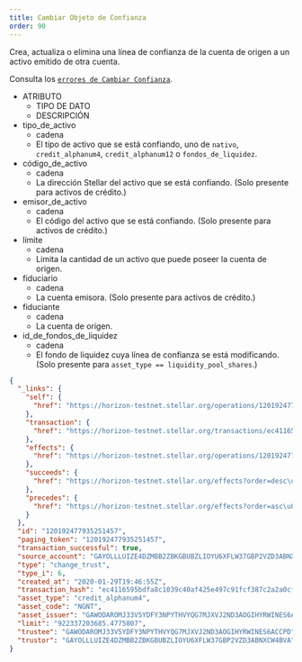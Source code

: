 ```yaml
---
title: Cambiar Objeto de Confianza
order: 90
---
```



Crea, actualiza o elimina una línea de confianza de la cuenta de origen a un activo emitido de otra cuenta.

Consulta los [`errores de Cambiar Confianza`](../../../errors/result-codes/operation-specific/change-trust.mdx).

<AttributeTable>

- ATRIBUTO
  - TIPO DE DATO
  - DESCRIPCIÓN
- tipo_de_activo
  - cadena
  - El tipo de activo que se está confiando, uno de `nativo`, `credit_alphanum4`, `credit_alphanum12` o `fondos_de_liquidez`.
- código_de_activo
  - cadena
  - La dirección Stellar del activo que se está confiando. (Solo presente para activos de crédito.)
- emisor_de_activo
  - cadena
  - El código del activo que se está confiando. (Solo presente para activos de crédito.)
- límite
  - cadena
  - Limita la cantidad de un activo que puede poseer la cuenta de origen.
- fiduciario
  - cadena
  - La cuenta emisora. (Solo presente para activos de crédito.)
- fiduciante
  - cadena
  - La cuenta de origen.
- id_de_fondos_de_liquidez
  - cadena
  - El fondo de liquidez cuya línea de confianza se está modificando. (Solo presente para `asset_type == liquidity_pool_shares`.)

</AttributeTable>

<ExampleResponse>

```json
{
  "_links": {
    "self": {
      "href": "https://horizon-testnet.stellar.org/operations/120192477935251457"
    },
    "transaction": {
      "href": "https://horizon-testnet.stellar.org/transactions/ec4116595bdfa8c1039c40af425e497c91fcf387c2a2a0cfa1f3bf64733f1f23"
    },
    "effects": {
      "href": "https://horizon-testnet.stellar.org/operations/120192477935251457/effects"
    },
    "succeeds": {
      "href": "https://horizon-testnet.stellar.org/effects?order=desc\u0026cursor=120192477935251457"
    },
    "precedes": {
      "href": "https://horizon-testnet.stellar.org/effects?order=asc\u0026cursor=120192477935251457"
    }
  },
  "id": "120192477935251457",
  "paging_token": "120192477935251457",
  "transaction_successful": true,
  "source_account": "GAYOLLLUIZE4DZMBB2ZBKGBUBZLIOYU6XFLW37GBP2VZD3ABNXCW4BVA",
  "type": "change_trust",
  "type_i": 6,
  "created_at": "2020-01-29T19:46:55Z",
  "transaction_hash": "ec4116595bdfa8c1039c40af425e497c91fcf387c2a2a0cfa1f3bf64733f1f23",
  "asset_type": "credit_alphanum4",
  "asset_code": "NGNT",
  "asset_issuer": "GAWODAROMJ33V5YDFY3NPYTHVYQG7MJXVJ2ND3AOGIHYRWINES6ACCPD",
  "limit": "922337203685.4775807",
  "trustee": "GAWODAROMJ33V5YDFY3NPYTHVYQG7MJXVJ2ND3AOGIHYRWINES6ACCPD",
  "trustor": "GAYOLLLUIZE4DZMBB2ZBKGBUBZLIOYU6XFLW37GBP2VZD3ABNXCW4BVA"
}
```

</ExampleResponse>
